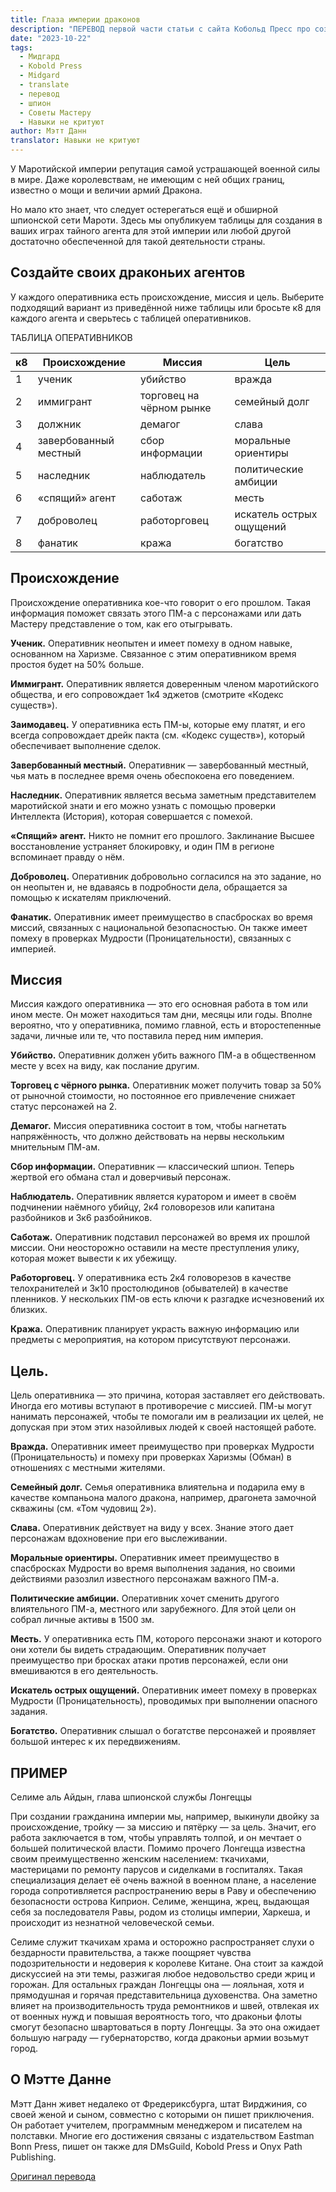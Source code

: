 ```yaml
---
title: Глаза империи драконов
description: "ПЕРЕВОД первой части статьи с сайта Кобольд Пресс про создание шпионов #translate #midgard #dnd5e #gmtips"
date: "2023-10-22"
tags:
  - Мидгард
  - Kobold Press
  - Midgard
  - translate
  - перевод
  - шпион
  - Советы Мастеру
  - Навыки не критуют
author: Мэтт Данн
translator: Навыки не критуют
---
```


У Маротийской империи репутация самой устрашающей военной силы в мире. Даже королевствам, не имеющим с ней общих границ, известно о мощи и величии армий Дракона.

Но мало кто знает, что следует остерегаться ещё и обширной шпионской сети Мароти. Здесь мы опубликуем таблицы для создания в ваших играх тайного агента для этой империи или любой другой достаточно обеспеченной для такой деятельности страны.

## Создайте своих драконьих агентов

У каждого оперативника есть происхождение, миссия и цель. Выберите подходящий вариант из приведённой ниже таблицы или бросьте к8 для каждого агента и сверьтесь с таблицей оперативников.

ТАБЛИЦА ОПЕРАТИВНИКОВ

| к8  | Происхождение         | Миссия                   | Цель                     |
| --- | --------------------- | ------------------------ | ------------------------ |
| 1   | ученик                | убийство                 | вражда                   |
| 2   | иммигрант             | торговец на чёрном рынке | семейный долг            |
| 3   | должник               | демагог                  | слава                    |
| 4   | завербованный местный | сбор информации          | моральные ориентиры      |
| 5   | наследник             | наблюдатель              | политические амбиции     |
| 6   | «спящий» агент        | саботаж                  | месть                    |
| 7   | доброволец            | работорговец             | искатель острых ощущений |
| 8   | фанатик               | кража                    | богатство                |

## Происхождение

Происхождение оперативника кое-что говорит о его прошлом. Такая информация поможет связать этого ПМ-а с персонажами или дать Мастеру представление о том, как его отыгрывать.

**Ученик.** Оперативник неопытен и имеет помеху в одном навыке, основанном на Харизме. Связанное с этим оперативником время простоя будет на 50% больше.

**Иммигрант.** Оперативник является доверенным членом маротийского общества, и его сопровождает 1к4 эджетов (смотрите «Кодекс существ»).

**Заимодавец.** У оперативника есть ПМ-ы, которые ему платят, и его всегда сопровождает дрейк пакта (см. «Кодекс существ»), который обеспечивает выполнение сделок.

**Завербованный местный.** Оперативник — завербованный местный, чья мать в последнее время очень обеспокоена его поведением.

**Наследник.** Оперативник является весьма заметным представителем маротийской знати и его можно узнать с помощью проверки Интеллекта (История), которая совершается с помехой.

**«Спящий» агент.** Никто не помнит его прошлого. Заклинание Высшее восстановление устраняет блокировку, и один ПМ в регионе вспоминает правду о нём.

**Доброволец.** Оперативник добровольно согласился на это задание, но он неопытен и, не вдаваясь в подробности дела, обращается за помощью к искателям приключений.

**Фанатик.** Оперативник имеет преимущество в спасбросках во время миссий, связанных с национальной безопасностью. Он также имеет помеху в проверках Мудрости (Проницательности), связанных с империей.

## Миссия

Миссия каждого оперативника — это его основная работа в том или ином месте. Он может находиться там дни, месяцы или годы. Вполне вероятно, что у оперативника, помимо главной, есть и второстепенные задачи, личные или те, что поставила перед ним империя.

**Убийство.** Оперативник должен убить важного ПМ-а в общественном месте у всех на виду, как послание другим.

**Торговец с чёрного рынка.** Оперативник может получить товар за 50% от рыночной стоимости, но постоянное его привлечение снижает статус персонажей на 2.

**Демагог.** Миссия оперативника состоит в том, чтобы нагнетать напряжённость, что должно действовать на нервы нескольким мнительным ПМ-ам.

**Сбор информации.** Оперативник — классический шпион. Теперь жертвой его обмана стал и доверчивый персонаж.

**Наблюдатель.** Оперативник является куратором и имеет в своём подчинении наёмного убийцу, 2к4 головорезов или капитана разбойников и 3к6 разбойников.

**Саботаж.** Оперативник подставил персонажей во время их прошлой миссии. Они неосторожно оставили на месте преступления улику, которая может вывести к их убежищу.

**Работорговец.** У оперативника есть 2к4 головорезов в качестве телохранителей и 3к10 простолюдинов (обывателей) в качестве пленников. У нескольких ПМ-ов есть ключи к разгадке исчезновений их близких.

**Кража.** Оперативник планирует украсть важную информацию или предметы с мероприятия, на котором присутствуют персонажи.

## **Цель**.

Цель оперативника — это причина, которая заставляет его действовать. Иногда его мотивы вступают в противоречие с миссией. ПМ-ы могут нанимать персонажей, чтобы те помогали им в реализации их целей, не допуская при этом этих назойливых людей к своей настоящей работе.

**Вражда.** Оперативник имеет преимущество при проверках Мудрости (Проницательность) и помеху при проверках Харизмы (Обман) в отношениях с местными жителями.

**Семейный долг.** Семья оперативника влиятельна и подарила ему в качестве компаньона малого дракона, например, драгонета замочной скважины (см. «Том чудовищ 2»).

**Слава.** Оперативник действует на виду у всех. Знание этого дает персонажам вдохновение при его выслеживании.

**Моральные ориентиры.** Оперативник имеет преимущество в спасбросках Мудрости во время выполнения задания, но своими действиями разозлил известного персонажам важного ПМ-а.

**Политические амбиции.** Оперативник хочет сменить другого влиятельного ПМ-а, местного или зарубежного. Для этой цели он собрал личные активы в 1500 зм.

**Месть.** У оперативника есть ПМ, которого персонажи знают и которого они хотели бы видеть страдающим. Оперативник получает преимущество при бросках атаки против персонажей, если они вмешиваются в его деятельность.

**Искатель острых ощущений.** Оперативник имеет помеху в проверках Мудрости (Проницательность), проводимых при выполнении опасного задания.

**Богатство.** Оперативник слышал о богатстве персонажей и проявляет большой интерес к их передвижениям.

## ПРИМЕР

Селиме аль Айдын, глава шпионской службы Лонгеццы

При создании гражданина империи мы, например, выкинули двойку за происхождение, тройку — за миссию и пятёрку — за цель. Значит, его работа заключается в том, чтобы управлять толпой, и он мечтает о большей политической власти. Помимо прочего Лонгецца известна своим преимущественно женским населением: ткачихами, мастерицами по ремонту парусов и сиделками в госпиталях. Такая специализация делает её очень важной в военном плане, а население города сопротивляется распространению веры в Раву и обеспечению безопасности острова Киприон. Селиме, женщина, жрец, выдающая себя за последователя Равы, родом из столицы империи, Харкеша, и происходит из незнатной человеческой семьи.

Селиме служит ткачихам храма и осторожно распространяет слухи о бездарности правительства, а также поощряет чувства подозрительности и недоверия к королеве Китане. Она стоит за каждой дискуссией на эти темы, разжигая любое недовольство среди жриц и горожан. Для остальных граждан Лонгеццы она — лояльная, хотя и прямодушная и горячая представительница духовенства. Она заметно влияет на производительность труда ремонтников и швей, отвлекая их от военных нужд и повышая вероятность того, что драконьи флоты смогут безопасно швартоваться в порту Лонгеццы. За это она ожидает большую награду — губернаторство, когда драконьи армии возьмут город.

## О Мэтте Данне

Мэтт Данн живет недалеко от Фредериксбурга, штат Вирджиния, со своей женой и сыном, совместно с которыми он пишет приключения. Он работает учителем, программным менеджером и писателем на полставки. Многие его достижения связаны с издательством Eastman Bonn Press, пишет он также для DMsGuild, Kobold Press и Onyx Path Publishing.

[Оригинал перевода](https://vk.com/natural_twenty?w=wall-200946551_3527)
